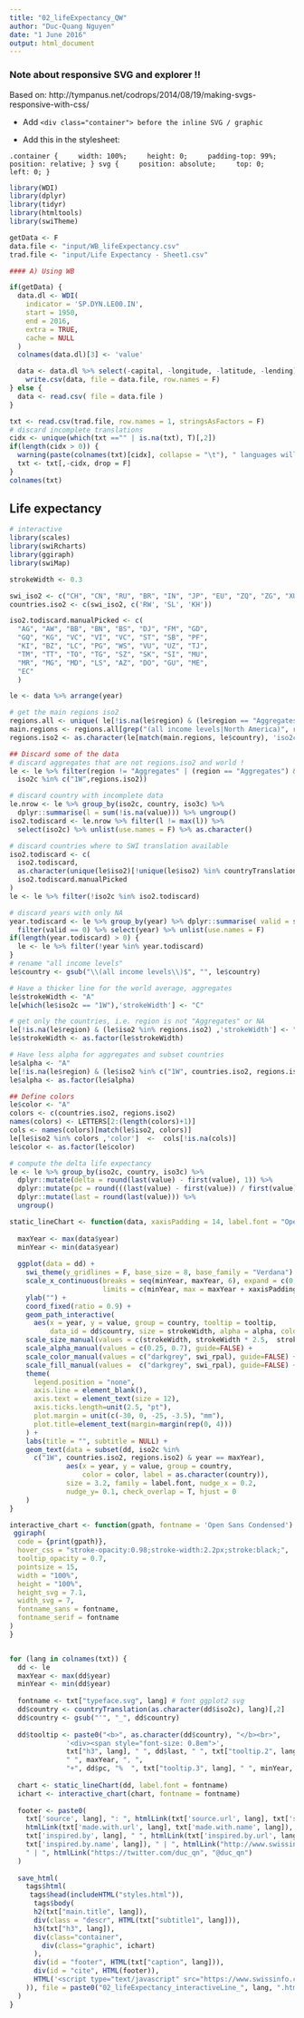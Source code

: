 ```yaml
---
title: "02_lifeExpectancy_QW"
author: "Duc-Quang Nguyen"
date: "1 June 2016"
output: html_document
---
```


### Note about responsive SVG and explorer !!

Based on: http://tympanus.net/codrops/2014/08/19/making-svgs-responsive-with-css/

* Add
`<div class="container"> before the inline SVG / graphic`

* Add this in the stylesheet: 

``.container {
    width: 100%;
    height: 0;
    padding-top: 99%;
    position: relative;
}
svg {
    position: absolute;
    top: 0;
    left: 0;
}
``

```r
library(WDI)
library(dplyr)
library(tidyr)
library(htmltools)
library(swiTheme)

getData <- F
data.file <- "input/WB_lifeExpectancy.csv"
trad.file <- "input/Life Expectancy - Sheet1.csv"
```

```r
#### A) Using WB

if(getData) {
  data.dl <- WDI(
    indicator = 'SP.DYN.LE00.IN',
    start = 1950,  
    end = 2016, 
    extra = TRUE, 
    cache = NULL
  )
  colnames(data.dl)[3] <- 'value'

  data <- data.dl %>% select(-capital, -longitude, -latitude, -lending)
	write.csv(data, file = data.file, row.names = F)
} else {
  data <- read.csv( file = data.file )
}

txt <- read.csv(trad.file, row.names = 1, stringsAsFactors = F)
# discard incomplete translations
cidx <- unique(which(txt =="" | is.na(txt), T)[,2])
if(length(cidx > 0)) {
  warning(paste(colnames(txt)[cidx], collapse = "\t"), " languages will be discarded!", "\n")
  txt <- txt[,-cidx, drop = F]
}
colnames(txt)

```

## Life expectancy

```r
# interactive 
library(scales)
library(swiRcharts)
library(ggiraph)
library(swiMap)

strokeWidth <- 0.3

swi_iso2 <- c("CH", "CN", "RU", "BR", "IN", "JP", "EU", "ZQ", "ZG", "XU", "Z4")
countries.iso2 <- c(swi_iso2, c('RW', 'SL', 'KH'))

iso2.todiscard.manualPicked <- c(
  "AG", "AW", "BB", "BN", "BS", "DJ", "FM", "GD", 
  "GQ", "KG", "VC", "VI", "VC", "ST", "SB", "PF", 
  "KI", "BZ", "LC", "PG", "WS", "VU", "UZ", "TJ", 
  "TM", "TT", "TO", "TG", "SZ", "SK", "SI", "MU",
  "MR", "MG", "MD", "LS", "AZ", "DO", "GU", "ME",
  "EC"
  )

le <- data %>% arrange(year)

# get the main regions iso2
regions.all <- unique( le[!is.na(le$region) & (le$region == "Aggregates") ,"country"])
main.regions <- regions.all[grep("(all income levels|North America)", regions.all)]
regions.iso2 <- as.character(le[match(main.regions, le$country), 'iso2c'])

## Discard some of the data
# discard aggregates that are not regions.iso2 and world !
le <- le %>% filter(region != "Aggregates" | (region == "Aggregates") &
  iso2c %in% c("1W",regions.iso2))

# discard country with incomplete data
le.nrow <- le %>% group_by(iso2c, country, iso3c) %>% 
  dplyr::summarise(l = sum(!is.na(value))) %>% ungroup()
iso2.todiscard <- le.nrow %>% filter(l != max(l)) %>% 
  select(iso2c) %>% unlist(use.names = F) %>% as.character()

# discard countries where to SWI translation available
iso2.todiscard <- c(
  iso2.todiscard, 
  as.character(unique(le$iso2)[!unique(le$iso2) %in% countryTranslations[,"iso2"]]),
  iso2.todiscard.manualPicked 
)
le <- le %>% filter(!iso2c %in% iso2.todiscard)

# discard years with only NA
year.todiscard <- le %>% group_by(year) %>% dplyr::summarise( valid = sum(!is.na(value))) %>% ungroup() %>%
  filter(valid == 0) %>% select(year) %>% unlist(use.names = F)
if(length(year.todiscard) > 0) {
  le <- le %>% filter(!year %in% year.todiscard)
}
# rename "all income levels"
le$country <- gsub("\\(all income levels\\)$", "", le$country)

# Have a thicker line for the world average, aggregates
le$strokeWidth <- "A"
le[which(le$iso2c == "1W"),'strokeWidth'] <- "C"

# get only the countries, i.e. region is not "Aggregates" or NA
le[!is.na(le$region) & (le$iso2 %in% regions.iso2) ,'strokeWidth'] <- "B"
le$strokeWidth <- as.factor(le$strokeWidth)

# Have less alpha for aggregates and subset countries
le$alpha <- "A"
le[!is.na(le$region) & (le$iso2 %in% c("1W", countries.iso2, regions.iso2)) ,'alpha'] <- "B"
le$alpha <- as.factor(le$alpha)

## Define colors
le$color <- "A"
colors <- c(countries.iso2, regions.iso2)
names(colors) <- LETTERS[2:(length(colors)+1)]
cols <- names(colors)[match(le$iso2, colors)]
le[le$iso2 %in% colors ,'color']  <-  cols[!is.na(cols)]
le$color <- as.factor(le$color)

# compute the delta life expectancy
le <- le %>% group_by(iso2c, country, iso3c) %>% 
  dplyr::mutate(delta = round(last(value) - first(value), 1)) %>%
  dplyr::mutate(pc = round(((last(value) - first(value)) / first(value)) * 100)) %>% 
  dplyr::mutate(last = round(last(value))) %>% 
  ungroup()

```

```r

static_lineChart <- function(data, xaxisPadding = 14, label.font = "Open Sans Condensed") {
  
  maxYear <- max(data$year)
  minYear <- min(data$year)
  
  ggplot(data = dd) +  
    swi_theme(y_gridlines = F, base_size = 8, base_family = "Verdana") + 
    scale_x_continuous(breaks = seq(minYear, maxYear, 6), expand = c(0, 0), name = "",
                       limits = c(minYear, max = maxYear + xaxisPadding)) +
    ylab("") + 
    coord_fixed(ratio = 0.9) + 
    geom_path_interactive(
      aes(x = year, y = value, group = country, tooltip = tooltip, 
          data_id = dd$country, size = strokeWidth, alpha = alpha, colour = color)) + 
    scale_size_manual(values = c(strokeWidth, strokeWidth * 2.5,  strokeWidth * 6), guide=FALSE) +
    scale_alpha_manual(values = c(0.25, 0.7), guide=FALSE) +
    scale_color_manual(values = c("darkgrey", swi_rpal), guide=FALSE) +
    scale_fill_manual(values =  c("darkgrey", swi_rpal), guide=FALSE) +
    theme(
      legend.position = "none", 
      axis.line = element_blank(),
      axis.text = element_text(size = 12),
      axis.ticks.length=unit(2.5, "pt"),
      plot.margin = unit(c(-30, 0, -25, -3.5), "mm"),
      plot.title=element_text(margin=margin(rep(0, 4)))
    ) +
    labs(title = "", subtitle = NULL) +
    geom_text(data = subset(dd, iso2c %in% 
      c("1W", countries.iso2, regions.iso2) & year == maxYear),
              aes(x = year, y = value, group = country, 
                  color = color, label = as.character(country)),
              size = 3.2, family = label.font, nudge_x = 0.2, 
              nudge_y= 0.1, check_overlap = T, hjust = 0
    )
}

interactive_chart <- function(gpath, fontname = 'Open Sans Condensed') {
 ggiraph(
  code = {print(gpath)},
  hover_css = "stroke-opacity:0.98;stroke-width:2.2px;stroke:black;",
  tooltip_opacity = 0.7,
  pointsize = 15,
  width = "100%",
  height = "100%",
  height_svg = 7.1,
  width_svg = 7,
  fontname_sans = fontname,
  fontname_serif = fontname
) 
}



```

```r

for (lang in colnames(txt)) {
  dd <- le
  maxYear <- max(dd$year)
  minYear <- min(dd$year)
  
  fontname <- txt["typeface.svg", lang] # font ggplot2 svg
  dd$country <- countryTranslation(as.character(dd$iso2c), lang)[,2]
  dd$country <- gsub("'", "_", dd$country)
  
  dd$tooltip <- paste0("<b>", as.character(dd$country), "</b><br>",
              '<div><span style="font-size: 0.8em">',
              txt["h3", lang], " ", dd$last, " ", txt["tooltip.2", lang], 
              " ", maxYear, ", ",
              "+", dd$pc, "%  ", txt["tooltip.3", lang], " ", minYear, "</span></div>")
  
  chart <- static_lineChart(dd, label.font = fontname)
  ichart <- interactive_chart(chart, fontname = fontname)
  
  footer <- paste0(
    txt['source', lang], ": ", htmlLink(txt['source.url', lang], txt['source.txt', lang]), " | ", txt['made.with', lang], 
    htmlLink(txt['made.with.url', lang], txt['made.with.name', lang]), " & ", 
    txt['inspired.by', lang], " ", htmlLink(txt['inspired.by.url', lang], 
    txt['inspired.by.name', lang]), " | ", htmlLink("http://www.swissinfo.ch", "swissinfo.ch"),
    " | ", htmlLink("https://twitter.com/duc_qn", "@duc_qn")
  )
  
  save_html(
    tags$html(
     tags$head(includeHTML("styles.html")),
      tags$body(    
      h2(txt["main.title", lang]),
      div(class = "descr", HTML(txt["subtitle1", lang])),
      h3(txt["h3", lang]),
      div(class="container",
        div(class="graphic", ichart)
      ),
      div(id = "footer", HTML(txt["caption", lang])),
      div(id = "cite", HTML(footer)),
      HTML('<script type="text/javascript" src="https://www.swissinfo.ch/static/Themes/basic/js/vendor/iframeResizer.contentWindow.3.5.3.min.js"></script>')  
    )), file = paste0("02_lifeExpectancy_interactiveLine_", lang, ".html")
  )
}

```


